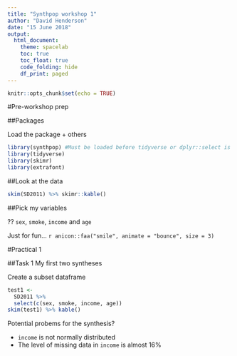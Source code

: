 ```yaml
---
title: "Synthpop workshop 1"
author: "David Henderson"
date: "15 June 2018"
output: 
  html_document:
    theme: spacelab
    toc: true
    toc_float: true
    code_folding: hide
    df_print: paged
---
```


```r
knitr::opts_chunk$set(echo = TRUE)
```

#Pre-workshop prep

##Packages 

Load the package + others

```r
library(synthpop) #Must be loaded before tidyverse or dplyr::select is masked
library(tidyverse)
library(skimr)
library(extrafont)
```

##Look at the data

```r
skim(SD2011) %>% skimr::kable()
```


##Pick my variables

?? `sex`, `smoke`, `income` and `age`

Just for fun... `r anicon::faa("smile", animate = "bounce", size = 3)`


#Practical 1

##Task 1 My first two syntheses

Create a subset dataframe 

```r
test1 <- 
  SD2011 %>% 
  select(c(sex, smoke, income, age))
skim(test1) %>% kable()
```

Potential probems for the synthesis? 

* `income` is not normally distributed
* The level of missing data in `income` is almost 16%




